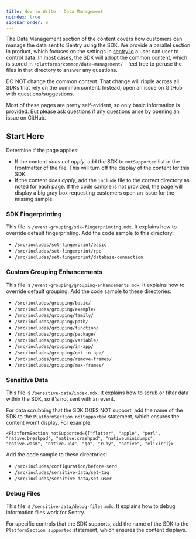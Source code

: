 ```yaml
---
title: How to Write - Data Management
noindex: true
sidebar_order: 6
---
```


The Data Management section of the content covers how customers can manage the data sent to Sentry using the SDK. We provide a parallel section in product, which focuses on the settings in [sentry.io](http://sentry.io) a user can user to control data. In most cases, the SDK will adopt the common content, which is stored in `/platforms/common/data-management/` - feel free to peruse the files in that directory to answer any questions.

<Alert >

DO NOT change the common content. That change will ripple across all SDKs that rely on the common content. Instead, open an issue on  GitHub with questions/suggestions.

</Alert >

Most of these pages are pretty self-evident, so only basic information is provided. But please ask questions if any questions arise by opening an issue on GitHub.

## Start Here

Determine if the page applies:

- If the content *does not apply*, add the SDK to `notSupported` list in the frontmatter of the file. This will turn off the display of the content for this SDK.
- If the content *does apply*, add the `include` file to the correct directory as noted for each page. If the code sample is not provided, the page will display a big gray box requesting customers open an issue for the missing sample.

### SDK Fingerprinting

This file is `/event-grouping/sdk-fingerprinting.mdx`. It explains how to override default fingerprinting. Add the code sample to this directory:

- `/src/includes/set-fingerprint/basic`
- `/src/includes/set-fingerprint/rpc`
- `/src/includes/set-fingerprint/database-connection`

### Custom Grouping Enhancements

This file is `/event-grouping/grouping-enhancements.mdx`. It explains how to override default grouping. Add the code sample to these directories:

- `/src/includes/grouping/basic/`
- `/src/includes/grouping/example/`
- `/src/includes/grouping/family/`
- `/src/includes/grouping/path/`
- `/src/includes/grouping/function/`
- `/src/includes/grouping/package/`
- `/src/includes/grouping/variable/`
- `/src/includes/grouping/in-app/`
- `/src/includes/grouping/not-in-app/`
- `/src/includes/grouping/remove-frames/`
- `/src/includes/grouping/max-frames/`

### Sensitive Data

This file is `/sensitive-data/index.mdx`. It explains how to scrub or filter data within the SDK, so it's not sent with an event.

For data scrubbing that the SDK DOES NOT support, add the name of the SDK to the `PlatformSection notSupported` statement, which ensures the content won't display. For example:

`<PlatformSection notSupported={["flutter", "apple", "perl", "native.breakpad", "native.crashpad", "native.minidumps", "native.wasm", "native.ue4", "go", "ruby", "native", "elixir"]}>`

Add the code sample to these directories:

- `/src/includes/configuration/before-send`
- `/src/includes/sensitive-data/set-tag`
- `/src/includes/sensitive-data/set-user`

### Debug Files

This file is `/sensitive-data/debug-files.mdx`. It explains how to debug information files work for Sentry.

For specific controls that the SDK supports, add the name of the SDK to the `PlatformSection supported` statement, which ensures the content displays.
